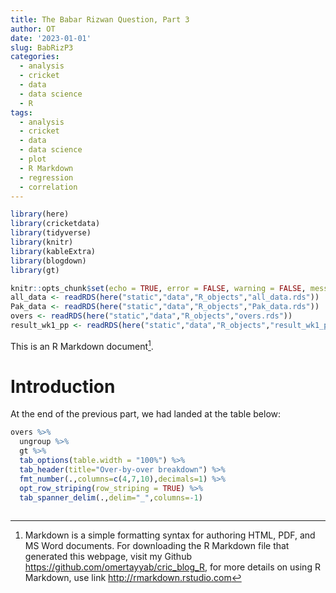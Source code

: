 ```yaml
---
title: The Babar Rizwan Question, Part 3
author: OT
date: '2023-01-01'
slug: BabRizP3
categories:
  - analysis
  - cricket
  - data
  - data science
  - R
tags:
  - analysis
  - cricket
  - data
  - data science
  - plot
  - R Markdown
  - regression
  - correlation
---
```


```r
library(here)
library(cricketdata)
library(tidyverse)
library(knitr)
library(kableExtra)
library(blogdown)
library(gt)

knitr::opts_chunk$set(echo = TRUE, error = FALSE, warning = FALSE, message = FALSE)
all_data <- readRDS(here("static","data","R_objects","all_data.rds"))
Pak_data <- readRDS(here("static","data","R_objects","Pak_data.rds"))
overs <- readRDS(here("static","data","R_objects","overs.rds"))
result_wk1_pp <- readRDS(here("static","data","R_objects","result_wk1_pp.rds"))
```

This is an R Markdown document^[Markdown is a simple formatting syntax for authoring HTML, PDF, and MS Word documents. For downloading the R Markdown file that generated this webpage, visit my Github <https://github.com/omertayyab/cric_blog_R>, for more details on using R Markdown, use link <http://rmarkdown.rstudio.com>].

# Introduction

At the end of the previous part, we had landed at the table below:
```r

overs %>%
  ungroup %>% 
  gt %>%
  tab_options(table.width = "100%") %>% 
  tab_header(title="Over-by-over breakdown") %>% 
  fmt_number(.,columns=c(4,7,10),decimals=1) %>%
  opt_row_striping(row_striping = TRUE) %>%
  tab_spanner_delim(.,delim="_",columns=-1)
  
```